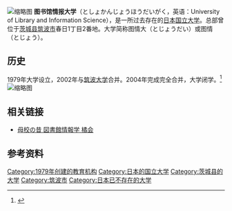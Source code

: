 [[File:Maingate_at_University_of_Library_and_Information_Science.jpg|缩略图]]
'''图书馆情报大学'''（としょかんじょうほうだいがく，英语：University of Library and Information Science），是一所过去存在的[[日本|日本]][[国立大学|国立大学]]。总部曾位于[[茨城县|茨城县]][[筑波市|筑波市]]春日1丁目2番地。大学简称图情大（とじょうだい）或图情（とじょう）。

==历史==
1979年大学设立，2002年与[[筑波大学|筑波大学]]合并。2004年完成完全合并，大学闭学。<ref>{{Cite web |url=https://www.tsukuba.ac.jp/about/integration.html |title=図書館情報大学との統合:筑波大学 |accessdate=2015-02-06 |archive-date=2015-02-22 |archive-url=https://web.archive.org/web/20150222102559/http://www.tsukuba.ac.jp/about/integration.html |dead-url=no }}</ref>
[[File:Memorial_University_of_Library_and_Information_Science.jpg|缩略图]]
==相关链接==
* [https://www.tachibana-kai.com/bokou/old.html 母校の昔 図書館情報学 橘会]{{Wayback|url=https://www.tachibana-kai.com/bokou/old.html |date=20160304230431 }}

==参考资料==
{{reflist}}

[[Category:1979年创建的教育机构|Category:1979年创建的教育机构]]
[[Category:日本的国立大学|Category:日本的国立大学]]
[[Category:茨城县的大学|Category:茨城县的大学]]
[[Category:筑波市|Category:筑波市]]
[[Category:日本已不存在的大学|Category:日本已不存在的大学]]